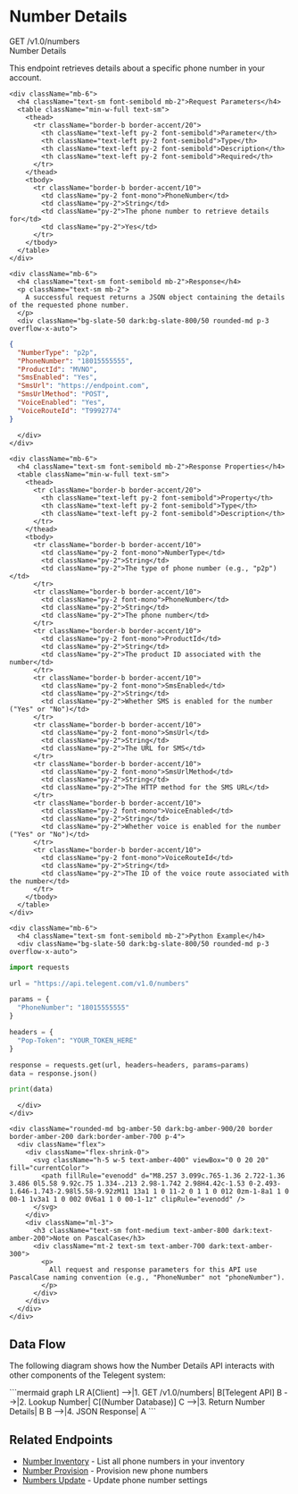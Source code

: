 # Number Details

<div className="mt-4 border border-accent/20 rounded-md overflow-hidden">
  <div className="bg-accent/5 px-4 py-2 border-b border-accent/20 flex justify-between items-center">
    <div className="flex items-center gap-2">
      <span className="bg-green-500 text-white px-2 py-0.5 rounded-md text-xs font-semibold">GET</span>
      <span className="font-mono text-sm">/v1.0/numbers</span>
    </div>
    <span className="text-xs font-medium text-slate-500">Number Details</span>
  </div>
  
  <div className="p-4">
    <p className="text-sm mb-4">
      This endpoint retrieves details about a specific phone number in your account.
    </p>
    
    <div className="mb-6">
      <h4 className="text-sm font-semibold mb-2">Request Parameters</h4>
      <table className="min-w-full text-sm">
        <thead>
          <tr className="border-b border-accent/20">
            <th className="text-left py-2 font-semibold">Parameter</th>
            <th className="text-left py-2 font-semibold">Type</th>
            <th className="text-left py-2 font-semibold">Description</th>
            <th className="text-left py-2 font-semibold">Required</th>
          </tr>
        </thead>
        <tbody>
          <tr className="border-b border-accent/10">
            <td className="py-2 font-mono">PhoneNumber</td>
            <td className="py-2">String</td>
            <td className="py-2">The phone number to retrieve details for</td>
            <td className="py-2">Yes</td>
          </tr>
        </tbody>
      </table>
    </div>
    
    <div className="mb-6">
      <h4 className="text-sm font-semibold mb-2">Response</h4>
      <p className="text-sm mb-2">
        A successful request returns a JSON object containing the details of the requested phone number.
      </p>
      <div className="bg-slate-50 dark:bg-slate-800/50 rounded-md p-3 overflow-x-auto">
```json
{
  "NumberType": "p2p",
  "PhoneNumber": "18015555555",
  "ProductId": "MVNO",
  "SmsEnabled": "Yes",
  "SmsUrl": "https://endpoint.com",
  "SmsUrlMethod": "POST",
  "VoiceEnabled": "Yes",
  "VoiceRouteId": "T9992774"
}
```
      </div>
    </div>
    
    <div className="mb-6">
      <h4 className="text-sm font-semibold mb-2">Response Properties</h4>
      <table className="min-w-full text-sm">
        <thead>
          <tr className="border-b border-accent/20">
            <th className="text-left py-2 font-semibold">Property</th>
            <th className="text-left py-2 font-semibold">Type</th>
            <th className="text-left py-2 font-semibold">Description</th>
          </tr>
        </thead>
        <tbody>
          <tr className="border-b border-accent/10">
            <td className="py-2 font-mono">NumberType</td>
            <td className="py-2">String</td>
            <td className="py-2">The type of phone number (e.g., "p2p")</td>
          </tr>
          <tr className="border-b border-accent/10">
            <td className="py-2 font-mono">PhoneNumber</td>
            <td className="py-2">String</td>
            <td className="py-2">The phone number</td>
          </tr>
          <tr className="border-b border-accent/10">
            <td className="py-2 font-mono">ProductId</td>
            <td className="py-2">String</td>
            <td className="py-2">The product ID associated with the number</td>
          </tr>
          <tr className="border-b border-accent/10">
            <td className="py-2 font-mono">SmsEnabled</td>
            <td className="py-2">String</td>
            <td className="py-2">Whether SMS is enabled for the number ("Yes" or "No")</td>
          </tr>
          <tr className="border-b border-accent/10">
            <td className="py-2 font-mono">SmsUrl</td>
            <td className="py-2">String</td>
            <td className="py-2">The URL for SMS</td>
          </tr>
          <tr className="border-b border-accent/10">
            <td className="py-2 font-mono">SmsUrlMethod</td>
            <td className="py-2">String</td>
            <td className="py-2">The HTTP method for the SMS URL</td>
          </tr>
          <tr className="border-b border-accent/10">
            <td className="py-2 font-mono">VoiceEnabled</td>
            <td className="py-2">String</td>
            <td className="py-2">Whether voice is enabled for the number ("Yes" or "No")</td>
          </tr>
          <tr className="border-b border-accent/10">
            <td className="py-2 font-mono">VoiceRouteId</td>
            <td className="py-2">String</td>
            <td className="py-2">The ID of the voice route associated with the number</td>
          </tr>
        </tbody>
      </table>
    </div>
    
    <div className="mb-6">
      <h4 className="text-sm font-semibold mb-2">Python Example</h4>
      <div className="bg-slate-50 dark:bg-slate-800/50 rounded-md p-3 overflow-x-auto">
```python
import requests

url = "https://api.telegent.com/v1.0/numbers"

params = {
  "PhoneNumber": "18015555555"
}

headers = {
  "Pop-Token": "YOUR_TOKEN_HERE"
}

response = requests.get(url, headers=headers, params=params)
data = response.json()

print(data)
```
      </div>
    </div>
    
    <div className="rounded-md bg-amber-50 dark:bg-amber-900/20 border border-amber-200 dark:border-amber-700 p-4">
      <div className="flex">
        <div className="flex-shrink-0">
          <svg className="h-5 w-5 text-amber-400" viewBox="0 0 20 20" fill="currentColor">
            <path fillRule="evenodd" d="M8.257 3.099c.765-1.36 2.722-1.36 3.486 0l5.58 9.92c.75 1.334-.213 2.98-1.742 2.98H4.42c-1.53 0-2.493-1.646-1.743-2.98l5.58-9.92zM11 13a1 1 0 11-2 0 1 1 0 012 0zm-1-8a1 1 0 00-1 1v3a1 1 0 002 0V6a1 1 0 00-1-1z" clipRule="evenodd" />
          </svg>
        </div>
        <div className="ml-3">
          <h3 className="text-sm font-medium text-amber-800 dark:text-amber-200">Note on PascalCase</h3>
          <div className="mt-2 text-sm text-amber-700 dark:text-amber-300">
            <p>
              All request and response parameters for this API use PascalCase naming convention (e.g., "PhoneNumber" not "phoneNumber").
            </p>
          </div>
        </div>
      </div>
    </div>
  </div>
</div>

## Data Flow

The following diagram shows how the Number Details API interacts with other components of the Telegent system:

<div className="my-6">
```mermaid
graph LR
    A[Client] -->|1. GET /v1.0/numbers| B[Telegent API]
    B -->|2. Lookup Number| C[(Number Database)]
    C -->|3. Return Number Details| B
    B -->|4. JSON Response| A
```
</div>

## Related Endpoints

- [Number Inventory](/api-reference/intelligent-mobile-numbers/number-inventory) - List all phone numbers in your inventory
- [Number Provision](/api-reference/intelligent-mobile-numbers/number-provision) - Provision new phone numbers
- [Numbers Update](/api-reference/intelligent-mobile-numbers/numbers-update) - Update phone number settings 